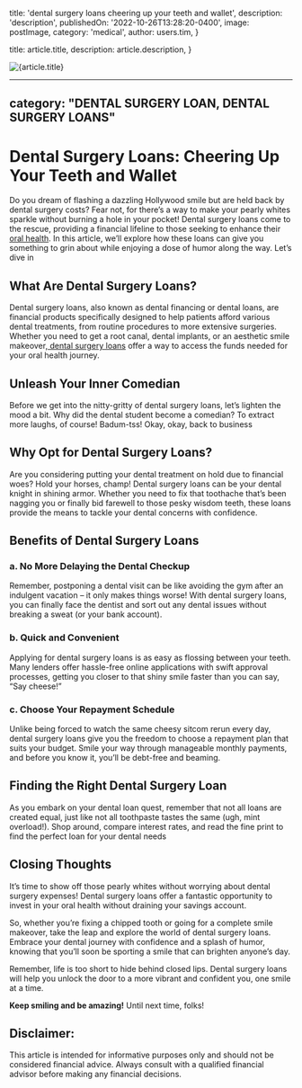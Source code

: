
  title: 'dental surgery loans cheering up your teeth and wallet',
  description: 'description',
  publishedOn: '2022-10-26T13:28:20-0400',
  image: postImage,
  category: 'medical',
  author: users.tim,
}

  title: article.title,
  description: article.description,
}


<Image src={postImage} alt={article.title} />

---
category: "DENTAL SURGERY LOAN, DENTAL SURGERY LOANS"
---

# Dental Surgery Loans: Cheering Up Your Teeth and Wallet

Do you dream of flashing a dazzling Hollywood smile but are held back by dental surgery costs? Fear not, for there’s a way to make your pearly whites sparkle without burning a hole in your pocket! Dental surgery loans come to the rescue, providing a financial lifeline to those seeking to enhance their [oral health](https://www.who.int/health-topics/oral-health). In this article, we’ll explore how these loans can give you something to grin about while enjoying a dose of humor along the way. Let’s dive in

## What Are Dental Surgery Loans?

Dental surgery loans, also known as dental financing or dental loans, are financial products specifically designed to help patients afford various dental treatments, from routine procedures to more extensive surgeries. Whether you need to get a root canal, dental implants, or an aesthetic smile makeover,[ dental surgery loans](https://tlc.com.au/dental-surgery-loans-how-to-apply/) offer a way to access the funds needed for your oral health journey.

## Unleash Your Inner Comedian

Before we get into the nitty-gritty of dental surgery loans, let’s lighten the mood a bit. Why did the dental student become a comedian? To extract more laughs, of course! Badum-tss! Okay, okay, back to business

## Why Opt for Dental Surgery Loans?

Are you considering putting your dental treatment on hold due to financial woes? Hold your horses, champ! Dental surgery loans can be your dental knight in shining armor. Whether you need to fix that toothache that’s been nagging you or finally bid farewell to those pesky wisdom teeth, these loans provide the means to tackle your dental concerns with confidence.

## Benefits of Dental Surgery Loans

### a. No More Delaying the Dental Checkup

Remember, postponing a dental visit can be like avoiding the gym after an indulgent vacation – it only makes things worse! With dental surgery loans, you can finally face the dentist and sort out any dental issues without breaking a sweat (or your bank account).

### b. Quick and Convenient

Applying for dental surgery loans is as easy as flossing between your teeth. Many lenders offer hassle-free online applications with swift approval processes, getting you closer to that shiny smile faster than you can say, “Say cheese!”

### c. Choose Your Repayment Schedule

Unlike being forced to watch the same cheesy sitcom rerun every day, dental surgery loans give you the freedom to choose a repayment plan that suits your budget. Smile your way through manageable monthly payments, and before you know it, you’ll be debt-free and beaming.

## Finding the Right Dental Surgery Loan

As you embark on your dental loan quest, remember that not all loans are created equal, just like not all toothpaste tastes the same (ugh, mint overload!). Shop around, compare interest rates, and read the fine print to find the perfect loan for your dental needs

## Closing Thoughts

It’s time to show off those pearly whites without worrying about dental surgery expenses! Dental surgery loans offer a fantastic opportunity to invest in your oral health without draining your savings account.

So, whether you’re fixing a chipped tooth or going for a complete smile makeover, take the leap and explore the world of dental surgery loans. Embrace your dental journey with confidence and a splash of humor, knowing that you’ll soon be sporting a smile that can brighten anyone’s day.

Remember, life is too short to hide behind closed lips. Dental surgery loans will help you unlock the door to a more vibrant and confident you, one smile at a time.

**Keep smiling and be amazing!** Until next time, folks!

## Disclaimer:

This article is intended for informative purposes only and should not be considered financial advice. Always consult with a qualified financial advisor before making any financial decisions.
